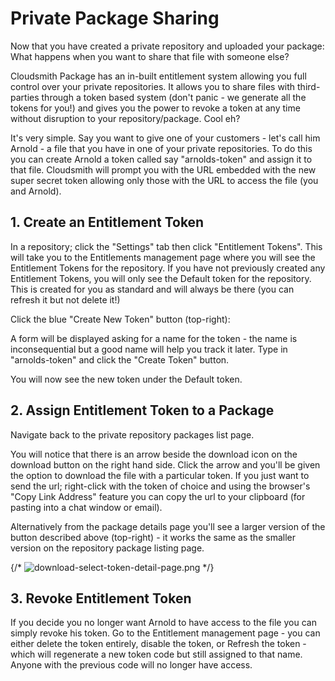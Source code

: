 

# Private Package Sharing

Now that you have created a private repository and uploaded your package: What happens when you want to share that file with someone else?

Cloudsmith Package has an in-built entitlement system allowing you full control over your private repositories. It allows you to share files with third-parties through a token based system (don't panic - we generate all the tokens for you!) and gives you the power to revoke a token at any time without disruption to your repository/package. Cool eh?

It's very simple. Say you want to give one of your customers - let's call him Arnold - a file that you have in one of your private repositories. To do this you can create Arnold a token called say "arnolds-token" and assign it to that file. Cloudsmith will prompt you with the URL embedded with the new super secret token allowing only those with the URL to access the file (you and Arnold).

## 1. Create an Entitlement Token

In a repository; click the "Settings" tab then click "Entitlement Tokens". This will take you to the Entitlements management page where you will see the Entitlement Tokens for the repository. If you have not previously created any Entitlement Tokens, you will only see the Default token for the repository. This is created for you as standard and will always be there (you can refresh it but not delete it!)

Click the blue "Create New Token" button (top-right): 

<BlockImage src={imged522fd6ab43d9abced7a801732c40c9a29869e465c20ea305d13e9ec0a5dd59_create_entitlement_token_button} alt=""></BlockImage>

A form will be displayed asking for a name for the token - the name is inconsequential but a good name will help you track it later. Type in "arnolds-token" and click the "Create Token" button. 

<BlockImage src={img10943100632c8efccde4ea5173b8900f22b275ff3b58a913658956becc40446e_create_token_form} alt="Create Entitlement Token Form"></BlockImage>

You will now see the new token under the Default token.

<BlockImage src={imgd78b6589d3fc9dc9251e98f23bfb4cbc80d051037072be4a427403160189ed5f_create_token_complete} alt="Entitlement Token List"></BlockImage>

## 2. Assign Entitlement Token to a Package

Navigate back to the private repository packages list page.

You will notice that there is an arrow beside the download icon on the download button on the right hand side. Click the arrow and you'll be given the option to download the file with a particular token. If you just want to send the url; right-click with the token of choice and using the browser's "Copy Link Address" feature you can copy the url to your clipboard (for pasting into a chat window or email).

<BlockImage src={imgaf3864e_download_select_token} alt="Token Selection for Download"></BlockImage>

Alternatively from the package details page you'll see a larger version of the button described above (top-right) - it works the same as the smaller version on the repository package listing page.

<BlockImage src={imga9ed4b8_download_select_token_detail_page} alt=""></BlockImage>
{/* ![](https://files.readme.io/a9ed4b8-download-select-token-detail-page.png "download-select-token-detail-page.png") */}

## 3. Revoke Entitlement Token

If you decide you no longer want Arnold to have access to the file you can simply revoke his token. Go to the Entitlement management page - you can either delete the token entirely, disable the token, or Refresh the token - which will regenerate a new token code but still assigned to that name. Anyone with the previous code will no longer have access.
